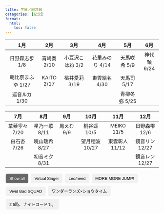 ```yaml
---
title: 生日／紀念日
catagories: [紀念]
format:
  html:
    toc: false
---
```

:::{.column-screen-inset}

|        1月         |     2月     |       3月        |       4月       |      5月      |     6月     |
|:------------------:|:-----------:|:----------------:|:---------------:|:-------------:|:----------:|
|   日野森志歩 1/8   | 宵崎奏 2/10  | 小豆沢こはね 3/2  | 花里みのり 4/14  | 天馬咲希  5/9 | 神代類	6/24 |
| 朝比奈まふゆ  1/27 | KAITO	2/17   |  桃井愛莉 3/19    |  東雲絵名 4/30  |  天馬司 5/17  |             |
|   巡音ルカ	1/30    |              |                  |                 | 青柳冬弥 5/25 |             |

|      7月      |      8月      |    9月     |      10月      |      11月      |      12月      |
|:-------------:|:-------------:|:----------:|:--------------:|:--------------:|:--------------:|
| 草薙寧々 7/20 | 星乃一歌 8/11 | 鳳えむ	9/9 |  桐谷遥 10/5   |   MEIKO 11/5   | 日野森雫 12/6  |
|  白石杏 7/26  | 暁山瑞希 8/27 |            | 望月穂波	10/27 | 東雲彰人	11/12 | 鏡音リン 12/27 |
|               | 初音ミク 8/31 |            |                |                | 鏡音レン 12/27 |
:::
<!-- Control buttons -->
<div id="myBtnContainer">
  <button class="btn active" onclick="filterSelection('all')"> Show all</button>
  <button class="btn" onclick="filterSelection('vs')"> Virtual Singer</button>
  <button class="btn" onclick="filterSelection('ln')"> Leo/need</button>
  <button class="btn" onclick="filterSelection('mmj')"> MORE MORE JUMP!</button>
  <button class="btn" onclick="filterSelection('vbs')"> Vivid Bad SQUAD</button>
  <button class="btn" onclick="filterSelection('ws')">ワンダーランズ×ショウタイム</button>
  <button class="btn" onclick="filterSelection('25ji')">2
  5時、ナイトコードで。</button>
  
</div>

<!-- The filterable elements. Note that some have multiple class names (this can be used if they belong to multiple categories) -->
<div class="container">
  <div class="badge rounded-pill rounded-pill vs" style="background-color: #33CCBB;">初音ミク</div>
  <div class="badge rounded-pill vs" style="background-color: #FFCC11;">鏡音リン</div>
  <div class="badge rounded-pill vs" style="background-color: #FFEE11;">鏡音レン</div>
  <div class="badge rounded-pill vs" style="background-color: #FFBBCC;">巡音ルカ</div>
  <div class="badge rounded-pill vs" style="background-color: #DD4444;">MEIKO</div>
  <div class="badge rounded-pill vs" style="background-color: #3366CC;">KAITO</div>
  <div class="badge rounded-pill ln" style="background-color: #33AAEE;">星乃一歌</div>
  <div class="badge rounded-pill ln" style="background-color: #FFDD44;">天馬咲希</div>
  <div class="badge rounded-pill ln" style="background-color: #EE6666;">望月穗波</div>
  <div class="badge rounded-pill ln" style="background-color: #BBDD22;">日野森志步</div>
  <div class="badge rounded-pill mmj" style="background-color: #FFCCAA;">花里みのり</div>
  <div class="badge rounded-pill mmj" style="background-color: #99CCFF;">桐谷遙</div>
  <div class="badge rounded-pill mmj" style="background-color: #FFAACC;">桃井愛莉</div>
  <div class="badge rounded-pill mmj" style="background-color: #99EEDD;">日野森雫</div>
  <div class="badge rounded-pill vbs" style="background-color: #FF6699;">小豆沢こはね</div>
  <div class="badge rounded-pill vbs" style="background-color: #00BBDD;">白石杏</div>
  <div class="badge rounded-pill vbs" style="background-color: #FF7722;">東雲彰人</div>
  <div class="badge rounded-pill vbs" style="background-color: #0077DD;">青柳冬弥</div>
  <div class="badge rounded-pill ws" style="background-color: #FFBB00;">天馬司</div>
  <div class="badge rounded-pill ws" style="background-color: #FF66BB;">鳳えむ</div>
  <div class="badge rounded-pill ws" style="background-color: #33DD99;">草薙寧々</div>
  <div class="badge rounded-pill ws" style="background-color: #BB88EE;">神代類</div>
  <div class="badge rounded-pill 25ji" style="background-color: #BB6688;">宵崎奏</div>
  <div class="badge rounded-pill 25ji" style="background-color: #8888CC;">朝比奈まふゆ</div>
  <div class="badge rounded-pill 25ji" style="background-color: #CCAA88;">東雲絵名</div>
  <div class="badge rounded-pill 25ji" style="background-color: #DDAACC;">曉山瑞希</div>
</div>


<!-- Cha01 Content -->
<div id="1" class="list">
  <!-- list content -->
<div class="list-content">

::: {.panel-tabset group="01"}
## 2021
<blockquote class="twitter-tweet" style="height:50px"><a href="https://twitter.com/pj_sekai/status/1425109692099956736?s=20&t=FjvxBzP26rIcl6O-jfegGg"></a></blockquote> <script async src="https://platform.twitter.com/widgets.js" charset="utf-8"></script>

## 2022
<blockquote class="twitter-tweet" style="height:50px"><a href="https://twitter.com/pj_sekai/status/1557381266634334210?s=20&t=FjvxBzP26rIcl6O-jfegGg"></a></blockquote> <script async src="https://platform.twitter.com/widgets.js" charset="utf-8"></script>

:::
</div></div>

<!-- Cha02 Content -->
<div id="2" class="list">
  <!--list content-->
<div class="list-content">

::: {.panel-tabset group="02"}
## 2021
<blockquote class="twitter-tweet" style="height:50px"><a href="https://twitter.com/pj_sekai/status/1391045234683899908?s=20&t=pc98bmsbEYqHu3OrUWN7iQ"></a></blockquote> <script async src="https://platform.twitter.com/widgets.js" charset="utf-8"></script>

## 2022
<blockquote class="twitter-tweet" style="height:50px"><a href="https://twitter.com/pj_sekai/status/1523316799802073088?s=20&t=pc98bmsbEYqHu3OrUWN7iQ"></a></blockquote> <script async src="https://platform.twitter.com/widgets.js" charset="utf-8"></script>

:::
</div></div>

<!-- Cha03 Content -->
<div id="3" class="list">
  <!-- list content -->
<div class="list-content">

::: {.panel-tabset group="03"}
## 2020
<blockquote class="twitter-tweet" style="height:50px"><a href="https://twitter.com/pj_sekai/status/1320745584039321600?s=20&t=46GHhKJt91F-syZe3xS9Ag"></a></blockquote> <script async src="https://platform.twitter.com/widgets.js" charset="utf-8"></script> 

## 2021
<blockquote class="twitter-tweet" style="height:50px"><a href="https://twitter.com/pj_sekai/status/1453013560905240576?s=20&t=46GHhKJt91F-syZe3xS9Ag"></a></blockquote> <script async src="https://platform.twitter.com/widgets.js" charset="utf-8"></script> 

## 2022
<blockquote class="twitter-tweet" style="height:50px"><a href="https://twitter.com/pj_sekai/status/1585285120348520448?s=20&t=46GHhKJt91F-syZe3xS9Ag"></a></blockquote> <script async src="https://platform.twitter.com/widgets.js" charset="utf-8"></script>

:::
</div></div>

<!-- Cha04 Content -->
<div id="4" class="list">
  <!-- list content -->
<div class="list-content">

::: {.panel-tabset group="04"}

## 2021
<blockquote class="twitter-tweet" style="height:50px"><a href="https://twitter.com/pj_sekai/status/1347196321246035970?s=20&t=46GHhKJt91F-syZe3xS9Ag"></a></blockquote> <script async src="https://platform.twitter.com/widgets.js" charset="utf-8"></script> 

## 2022
<blockquote class="twitter-tweet" style="height:50px"><a href="https://twitter.com/pj_sekai/status/1479467868853084161?s=20&t=46GHhKJt91F-syZe3xS9Ag"></a></blockquote> <script async src="https://platform.twitter.com/widgets.js" charset="utf-8"></script> 

## 2023
<blockquote class="twitter-tweet" style="height:50px"><a href="https://twitter.com/pj_sekai/status/1611739436663832580?s=20&t=oDH-LLcei6nNs-JbAccGGg"></a></blockquote> <script async src="https://platform.twitter.com/widgets.js" charset="utf-8"></script> 

:::
</div></div>

<!-- Cha05 Content -->
<div id="5" class="list">
  <!-- list content -->
<div class="list-content">

::: {.panel-tabset group="05"}
## 2021
<blockquote class="twitter-tweet" style="height:50px"><a href="https://twitter.com/pj_sekai/status/1382166735772475395?s=20&t=soGoTqrO4mll1nfF3AMjCA"></a></blockquote> <script async src="https://platform.twitter.com/widgets.js" charset="utf-8"></script> 

## 2022
<blockquote class="twitter-tweet" style="height:50px"><a href="https://twitter.com/pj_sekai/status/1514257120694190087?s=20&t=soGoTqrO4mll1nfF3AMjCA"></a></blockquote> <script async src="https://platform.twitter.com/widgets.js" charset="utf-8"></script> 

:::
</div></div>

<!-- Cha06 Content -->
<div id="6" class="list">
  <!-- list content -->
<div class="list-content">

::: {.panel-tabset group="06"}
## 2020
<blockquote class="twitter-tweet" style="height:50px"><a href="https://twitter.com/pj_sekai/status/1312769448642637825?s=20&t=Nuab3zVId4iie6eokLOPQg"></a></blockquote> <script async src="https://platform.twitter.com/widgets.js" charset="utf-8"></script> 

## 2021
<blockquote class="twitter-tweet" style="height:50px"><a href="https://twitter.com/pj_sekai/status/1445041030559113227?s=20&t=Nuab3zVId4iie6eokLOPQg"></a></blockquote> <script async src="https://platform.twitter.com/widgets.js" charset="utf-8"></script> 

## 2022
<blockquote class="twitter-tweet" style="height:50px"><a href="https://twitter.com/pj_sekai/status/1577312593248538626?s=20&t=Nuab3zVId4iie6eokLOPQg"></a></blockquote> <script async src="https://platform.twitter.com/widgets.js" charset="utf-8"></script> 

:::
</div></div>

<!-- Cha07 Content -->
<div id="7" class="list">
  <!-- list content -->
<div class="list-content">

::: {.panel-tabset group="07"}
## 2021
<blockquote class="twitter-tweet" style="height:50px"><a href="https://twitter.com/pj_sekai/status/1372563466863529987?s= 20&t=soGoTqrO4mll1nfF3AMjCA"></a></blockquote> <script async src="https://platform.twitter.com/widgets.js" charset="utf-8"></script> 

## 2022
<blockquote class="twitter-tweet" style="height:50px"><a href="https://twitter.com/pj_sekai/status/1504835020363546654?s=20&t=soGoTqrO4mll1nfF3AMjCA"></a></blockquote> <script async src="https://platform.twitter.com/widgets.js" charset="utf-8"></script> 


:::
</div></div>

<!-- Cha08 Content -->
<div id="8" class="list">
  <!-- list content -->
<div class="list-content">

::: {.panel-tabset group="08"}
## 2020
<blockquote class="twitter-tweet" style="height:50px"><a href="https://twitter.com/pj_sekai/status/1335237518887854087?s=20&t=Ove7ynFGvwuga8cN98d09g"></a></blockquote> <script async src="https://platform.twitter.com/widgets.js" charset="utf-8"></script> 

## 2021
<blockquote class="twitter-tweet" style="height:50px"><a href="https://twitter.com/pj_sekai/status/1467509073444704261?s=20&t=soGoTqrO4mll1nfF3AMjCA"></a></blockquote> <script async src="https://platform.twitter.com/widgets.js" charset="utf-8"></script> 

## 2022
<blockquote class="twitter-tweet" style="height:50px"><a href="https://twitter.com/pj_sekai/status/1599780641364529152?s=20&t=soGoTqrO4mll1nfF3AMjCA"></a></blockquote> <script async src="https://platform.twitter.com/widgets.js" charset="utf-8"></script> 

:::
</div></div>

<!-- Cha09 Content -->
<div id="9" class="list">
  <!-- list content -->
<div class="list-content">

::: {.panel-tabset group="09"}

## 2021
<blockquote class="twitter-tweet" style="height:50px"><a href="https://twitter.com/pj_sekai/status/1366402936100712450?s=20&t=Nuab3zVId4iie6eokLOPQg"></a></blockquote> <script async src="https://platform.twitter.com/widgets.js" charset="utf-8"></script>

## 2022
<blockquote class="twitter-tweet" style="height:50px"><a href="https://twitter.com/pj_sekai/status/1498674430603677702?s=20&t=Nuab3zVId4iie6eokLOPQg"></a></blockquote> <script async src="https://platform.twitter.com/widgets.js" charset="utf-8"></script>

:::
</div></div>

<!-- Cha10 Content -->
<div id="10" class="list">
  <!-- list content -->
<div class="list-content">

::: {.panel-tabset group="10"}

## 2021
<blockquote class="twitter-tweet" style="height:50px"><a href="https://twitter.com/pj_sekai/status/1419311485327601669?s=20&t=Nuab3zVId4iie6eokLOPQg"></a></blockquote> <script async src="https://platform.twitter.com/widgets.js" charset="utf-8"></script> 

## 2022
<blockquote class="twitter-tweet" style="height:50px"><a href="https://twitter.com/pj_sekai/status/1551583054497345537?s=20&t=Nuab3zVId4iie6eokLOPQg"></a></blockquote> <script async src="https://platform.twitter.com/widgets.js" charset="utf-8"></script> 
  
:::
</div></div>

<!-- Cha11 Content -->
<div id="11" class="list">
  <!-- list content -->
<div class="list-content">

::: {.panel-tabset group="11"}
## 2020
<blockquote class="twitter-tweet" style="height:50px"><a href="https://twitter.com/pj_sekai/status/1326540206439161859?s=20&t=Nuab3zVId4iie6eokLOPQg"></a></blockquote> <script async src="https://platform.twitter.com/widgets.js" charset="utf-8"></script> 

## 2021
<blockquote class="twitter-tweet" style="height:50px"><a href="https://twitter.com/pj_sekai/status/1458811756751450121?s=20&t=Nuab3zVId4iie6eokLOPQg"></a></blockquote> <script async src="https://platform.twitter.com/widgets.js" charset="utf-8"></script> 

## 2022
<blockquote class="twitter-tweet" style="height:50px"><a href="https://twitter.com/pj_sekai/status/1591083336742719490?s=20&t=Nuab3zVId4iie6eokLOPQg"></a></blockquote> <script async src="https://platform.twitter.com/widgets.js" charset="utf-8"></script> 

:::
</div></div>

<!-- Cha12 Content -->
<div id="12" class="list">
  <!-- list content -->
<div class="list-content">

::: {.panel-tabset group="12"}
## 2021
<blockquote class="twitter-tweet" style="height:50px"><a href="https://twitter.com/pj_sekai/status/1396843429624156168?s=20&t=Nuab3zVId4iie6eokLOPQg"></a></blockquote> <script async src="https://platform.twitter.com/widgets.js" charset="utf-8"></script> 

## 2022
<blockquote class="twitter-tweet" style="height:50px"><a href="https://twitter.com/pj_sekai/status/1529115013805375489?s=20&t=Nuab3zVId4iie6eokLOPQg"></a></blockquote> <script async src="https://platform.twitter.com/widgets.js" charset="utf-8"></script> 

:::
</div></div>

<!-- Cha13 Content -->
<div id="13" class="list">
  <!-- list content -->
<div class="list-content">

::: {.panel-tabset group="13"}
## 2021
<div id="13-2021" class="tabcontent">
<blockquote class="twitter-tweet" style="height:50px"><a href="https://twitter.com/pj_sekai/status/1393944335540920320?s=20&t=Nuab3zVId4iie6eokLOPQg"></a></blockquote> <script async src="https://platform.twitter.com/widgets.js" charset="utf-8"></script> 

## 2022
<blockquote class="twitter-tweet" style="height:50px"><a href="https://twitter.com/pj_sekai/status/1526215904727642112?s=20&t=Nuab3zVId4iie6eokLOPQg"></a></blockquote> <script async src="https://platform.twitter.com/widgets.js" charset="utf-8"></script> 
  
:::
</div></div>

<!-- Cha14 Content -->
<div id="14" class="list">
  <!-- list content -->
<div class="list-content">

::: {.panel-tabset group="14"}
## 2021 
<blockquote class="twitter-tweet" style="height:50px"><a href="https://twitter.com/pj_sekai/status/1435618939225219074?s=20&t=Nuab3zVId4iie6eokLOPQg"></a></blockquote> <script async src="https://platform.twitter.com/widgets.js" charset="utf-8"></script> 

## 2022
<blockquote class="twitter-tweet" style="height:50px"><a href="https://twitter.com/pj_sekai/status/1567890644684705794?s=20&t=Nuab3zVId4iie6eokLOPQg"></a></blockquote> <script async src="https://platform.twitter.com/widgets.js" charset="utf-8"></script> 

::: 
</div></div>

<!-- Cha15 Content -->
<div id="15" class="list">
  <!-- list content -->
<div class="list-content">

::: {.panel-tabset group="15"}
## 2021 
<blockquote class="twitter-tweet" style="height:50px"><a href="https://twitter.com/pj_sekai/status/1417137160147415048?s=20&t=Nuab3zVId4iie6eokLOPQg"></a></blockquote> <script async src="https://platform.twitter.com/widgets.js" charset="utf-8"></script>

## 2022
<blockquote class="twitter-tweet" style="height:50px"><a href="https://twitter.com/pj_sekai/status/1549408734312554502?s=20&t=Nuab3zVId4iie6eokLOPQg"></a></blockquote> <script async src="https://platform.twitter.com/widgets.js" charset="utf-8"></script> 

::: 
</div></div>

<!-- Cha16 Content -->
<div id="16" class="list">
  <!-- list content -->
<div class="list-content">

::: {.panel-tabset group="16"}
## 2021 
<blockquote class="twitter-tweet" style="height:50px"><a href="https://twitter.com/pj_sekai/status/1407715065487192073?s=20&t=Nuab3zVId4iie6eokLOPQg"></a></blockquote> <script async src="https://platform.twitter.com/widgets.js" charset="utf-8"></script> 

## 2022
<blockquote class="twitter-tweet" style="height:50px"><a href="https://twitter.com/pj_sekai/status/1539986641070301184?s=20&t=Nuab3zVId4iie6eokLOPQg"></a></blockquote> <script async src="https://platform.twitter.com/widgets.js" charset="utf-8"></script> 

:::
</div></div>

<!-- Cha17 Content -->
<div id="17" class="list">
  <!-- list content -->
<div class="list-content">

::: {.panel-tabset group="17"}
## 2021 
<blockquote class="twitter-tweet" style="height:50px"><a href="https://twitter.com/pj_sekai/status/1359155161906708483?s=20&t=Nuab3zVId4iie6eokLOPQg"></a></blockquote> <script async src="https://platform.twitter.com/widgets.js" charset="utf-8"></script> 

## 2022
<blockquote class="twitter-tweet" style="height:50px"><a href="https://twitter.com/pj_sekai/status/1491426665309765635?s=20&t=Nuab3zVId4iie6eokLOPQg"></a></blockquote> <script async src="https://platform.twitter.com/widgets.js" charset="utf-8"></script> 

:::
</div></div>

<!-- Cha18 Content -->
<div id="18" class="list">
  <!-- list content -->
<div class="list-content">

::: {.panel-tabset group="18"}
## 2021 
<blockquote class="twitter-tweet" style="height:50px"><a href="https://twitter.com/pj_sekai/status/1354081660950687744?s=20&t=Nuab3zVId4iie6eokLOPQg"></a></blockquote> <script async src="https://platform.twitter.com/widgets.js" charset="utf-8"></script> 

## 2022
<blockquote class="twitter-tweet" style="height:50px"><a href="https://twitter.com/pj_sekai/status/1486353241327783942?s=20&t=Nuab3zVId4iie6eokLOPQg"></a></blockquote> <script async src="https://platform.twitter.com/widgets.js" charset="utf-8"></script> 

## 2023
<blockquote class="twitter-tweet" style="height:50px"><a href="https://twitter.com/pj_sekai/status/1618624820278661121?s=20&t=oDH-LLcei6nNs-JbAccGGg"></a></blockquote> <script async src="https://platform.twitter.com/widgets.js" charset="utf-8"></script> 

:::
</div></div>

<!-- Cha19 Content -->
<div id="19" class="list">
  <!-- list content -->
<div class="list-content">

::: {.panel-tabset group="19"}
## 2021 
<blockquote class="twitter-tweet" style="height:50px"><a href="https://twitter.com/pj_sekai/status/1387783734665965568?s=20&t=Nuab3zVId4iie6eokLOPQg"></a></blockquote> <script async src="https://platform.twitter.com/widgets.js" charset="utf-8"></script> 

## 2022
<blockquote class="twitter-tweet" style="height:50px"><a href="https://twitter.com/pj_sekai/status/1520055317249204225?s=20&t=Nuab3zVId4iie6eokLOPQg"></a></blockquote> <script async src="https://platform.twitter.com/widgets.js" charset="utf-8"></script> 

:::
</div></div>

<!-- Cha20 Content -->
<div id="20" class="list">
  <!-- list content -->
<div class="list-content">

::: {.panel-tabset group="20"}
## 2021 
<blockquote class="twitter-tweet" style="height:50px"><a href="https://twitter.com/pj_sekai/status/1430907897748221962?s=20&t=Nuab3zVId4iie6eokLOPQg"></a></blockquote> <script async src="https://platform.twitter.com/widgets.js" charset="utf-8"></script> 

## 2022
<blockquote class="twitter-tweet" style="height:50px"><a href="https://twitter.com/pj_sekai/status/1563179475570868227?s=20&t=Nuab3zVId4iie6eokLOPQg"></a></blockquote> <script async src="https://platform.twitter.com/widgets.js" charset="utf-8"></script> 

:::
</div></div>

<!-- Cha21 Content -->
<div id="21" class="list">
  <!-- list content -->
<div class="list-content">

::: {.panel-tabset group="21"}
## 2019 
<blockquote class="twitter-tweet" style="height:50px"><a href="https://twitter.com/pj_sekai/status/1300085927725817859?s=20&t=7PXo4w5VbeejuTSmB_WsYA"></a></blockquote> <script async src="https://platform.twitter.com/widgets.js" charset="utf-8"></script> 

## 2020
<blockquote class="twitter-tweet" style="height:50px"><a href="https://twitter.com/pj_sekai/status/1432357453367111688?s=20&t=h_gLhcKloVaBl_HFZ9qAcg"></a></blockquote> <script async src="https://platform.twitter.com/widgets.js" charset="utf-8"></script> 

## 2021
<blockquote class="twitter-tweet" style="height:50px"><a href="https://twitter.com/pj_sekai/status/1564629022369165316?s=20&t=Nuab3zVId4iie6eokLOPQg"></a></blockquote> <script async src="https://platform.twitter.com/widgets.js" charset="utf-8"></script> 

:::
</div></div>

<!-- Cha22 Content -->
<div id="22" class="list">
  <!-- list content -->
<div class="list-content">

::: {.panel-tabset group="22"}
## 2019
<blockquote class="twitter-tweet" style="height:50px"><a href="https://twitter.com/pj_sekai/status/1210395219809558528?s=20&t=Nuab3zVId4iie6eokLOPQg"></a></blockquote> <script async src="https://platform.twitter.com/widgets.js" charset="utf-8"></script> 

## 2020
<blockquote class="twitter-tweet" style="height:50px"><a href="https://twitter.com/pj_sekai/status/1342847672550522882?s=20&t=Nuab3zVId4iie6eokLOPQg"></a></blockquote> <script async src="https://platform.twitter.com/widgets.js" charset="utf-8"></script> 

## 2021
<blockquote class="twitter-tweet" style="height:50px"><a href="https://twitter.com/pj_sekai/status/1475119209931759623?s=20&t=Nuab3zVId4iie6eokLOPQg"></a></blockquote> <script async src="https://platform.twitter.com/widgets.js" charset="utf-8"></script> 

## 2022
<blockquote class="twitter-tweet" style="height:50px"><a href="https://twitter.com/pj_sekai/status/1607390907342508034?s=20&t=ELL1cR35eavgFMk8nCoKJQ"></a></blockquote> <script async src="https://platform.twitter.com/widgets.js" charset="utf-8"></script> 

::: 
</div></div>

<!-- Cha23 Content -->
<div id="23" class="list">
  <!-- list content -->
<div class="list-content">

::: {.panel-tabset group="23"}
## 2019
<blockquote class="twitter-tweet" style="height:50px"><a href="https://twitter.com/pj_sekai/status/1210395219809558528?s=20&t=Nuab3zVId4iie6eokLOPQg"></a></blockquote> <script async src="https://platform.twitter.com/widgets.js" charset="utf-8"></script> 

## 2020
<blockquote class="twitter-tweet" style="height:50px"><a href="https://twitter.com/pj_sekai/status/1342847672550522882?s=20&t=Nuab3zVId4iie6eokLOPQg"></a></blockquote> <script async src="https://platform.twitter.com/widgets.js" charset="utf-8"></script> 

## 2021
<blockquote class="twitter-tweet" style="height:50px"><a href="https://twitter.com/pj_sekai/status/1475119209931759623?s=20&t=Nuab3zVId4iie6eokLOPQg"></a></blockquote> <script async src="https://platform.twitter.com/widgets.js" charset="utf-8"></script> 

## 2022
<blockquote class="twitter-tweet" style="height:50px"><a href="https://twitter.com/pj_sekai/status/1607390907342508034?s=20&t=ELL1cR35eavgFMk8nCoKJQ"></a></blockquote> <script async src="https://platform.twitter.com/widgets.js" charset="utf-8"></script> 

:::
</div></div>

<!-- Cha24 Content -->
<div id="24" class="list">
  <!-- list content -->
<div class="list-content">

::: {.panel-tabset group="24"}
## 2020
<blockquote class="twitter-tweet" style="height:50px"><a href="https://twitter.com/pj_sekai/status/1222535206571139073?s=20&t=Nuab3zVId4iie6eokLOPQgg"></a></blockquote> <script async src="https://platform.twitter.com/widgets.js" charset="utf-8"></script> 

## 2021
<blockquote class="twitter-tweet" style="height:50px"><a href="https://twitter.com/pj_sekai/status/1355168826141384704?s=20&t=Nuab3zVId4iie6eokLOPQg"></a></blockquote> <script async src="https://platform.twitter.com/widgets.js" charset="utf-8"></script> 

## 2022
<blockquote class="twitter-tweet" style="height:50px"><a href="https://twitter.com/pj_sekai/status/1487440401476771842?s=20&t=Nuab3zVId4iie6eokLOPQg"></a></blockquote> <script async src="https://platform.twitter.com/widgets.js" charset="utf-8"></script> 

:::
</div></div>

<!-- Cha25 Content -->
<div id="25" class="list">
  <!-- list content -->
<div class="list-content">

## 2019
<blockquote class="twitter-tweet" style="height:50px"><a href="https://twitter.com/pj_sekai/status/1191369678582472706?s=20&t=Nuab3zVId4iie6eokLOPQg"></a></blockquote> <script async src="https://platform.twitter.com/widgets.js" charset="utf-8"></script> 

## 2020
<blockquote class="twitter-tweet" style="height:50px"><a href="https://twitter.com/pj_sekai/status/1324003601073627137?s=20&t=Nuab3zVId4iie6eokLOPQg"></a></blockquote> <script async src="https://platform.twitter.com/widgets.js" charset="utf-8"></script> 

## 2021
<blockquote class="twitter-tweet" style="height:50px"><a href="https://twitter.com/pj_sekai/status/1456275051863429132?s=20&t=Nuab3zVId4iie6eokLOPQg"></a></blockquote> <script async src="https://platform.twitter.com/widgets.js" charset="utf-8"></script> 

## 2022
<blockquote class="twitter-tweet" style="height:50px"><a href="https://twitter.com/pj_sekai/status/1588546619712094209?s=20&t=Nuab3zVId4iie6eokLOPQg"></a></blockquote> <script async src="https://platform.twitter.com/widgets.js" charset="utf-8"></script> 

:::
</div></div>

<!-- Cha26 Content -->
<div id="26" class="list">
  <!-- list content -->
<div class="list-content">

::: {.panel-tabset group="26"}
## 2020
<blockquote class="twitter-tweet" style="height:50px"><a href="https://twitter.com/pj_sekai/status/1229057983381823489?s=20&t=3zKQf5WnhPfPskVnaCflHw"></a></blockquote> <script async src="https://platform.twitter.com/widgets.js" charset="utf-8"></script> 

## 2021
<blockquote class="twitter-tweet" style="height:50px"><a href="https://twitter.com/pj_sekai/status/1361691844212494337?s=20&t=Nuab3zVId4iie6eokLOPQg"></a></blockquote> <script async src="https://platform.twitter.com/widgets.js" charset="utf-8"></script> 

## 2022
<blockquote class="twitter-tweet" style="height:50px"><a href="https://twitter.com/pj_sekai/status/1493963380478156803?s=20&t=Nuab3zVId4iie6eokLOPQg"></a></blockquote> <script async src="https://platform.twitter.com/widgets.js" charset="utf-8"></script> 

:::
</div></div>


<style>

.container {
  overflow: hidden;
}

.badge {
  float: left;
  color: #000000;
  width: 110px;
  line-height: 30px;
  font-size:12px;
  text-align: center;
  margin: 3px;
  display: none; /* Hidden by default */
  cursor: pointer;
}

.badge:hover{
  filter: drop-shadow(2px 2px 2px darkgrey);
}

.badge.chara-active{
  filter: drop-shadow(0px 0px 3px darkgrey);
  -webkit-box-shadow:inset 0px 0px 0px 2px #888;
  -moz-box-shadow:inset 0px 0px 0px 2px #888;
  box-shadow:inset 0px 0px 0px 2px #f1f1f1;
}

/* The "show" class is added to the filtered elements */
.show {
  display: block;
}

/* Style the buttons */
.btn {
  border: none;
  border-radius: 5px;
  outline: none;
  padding: 8px 12px;
  margin: 4px 2px;
  background-color: #f1f1f1;
  cursor: pointer;
}

/* Add a light grey background on mouse-over */
.btn:hover {
  background-color: #ddd;
}

/* Add a dark background to the active button */
.btn.active {
  background-color: #666;
  color: white;
}

.list {
  display: none; /* Hidden by default */
}

/* list Content Box */
.list-content {
  background-color: transparent;
  margin: 0% auto; /* 15% from the top and centered */
  padding-top: 20px;
  /*border: 1px solid #888;*/
  width: 100%; /* Could be more or less, depending on screen size */
  -webkit-animation-name: animatetop;
  -webkit-animation-duration: 0.4s; 
}

/* Add Animation */
@-webkit-keyframes animatetop {
  from {top:-300px; opacity:0} 
  to {top:0; opacity:1}
}

@keyframes animatetop {
  from {top:-300px; opacity:0}
  to {top:0; opacity:1}
}

/* Style the tab */
.tab {
  overflow: hidden;
  /*border: 1px solid #ccc;*/
  background-color: #f1f1f1;
}

/* Style the buttons that are used to open the tab content */
.tab button {
  background-color: inherit;
  float: left;
  border: none;
  outline: none;
  cursor: pointer;
  padding: 14px 16px;
  transition: 0.3s;
}

/* Change background color of buttons on hover */
.tab button:hover {
  background-color: #ddd;
}

/* Create an active/current tablink class */
.tab button.active {
  background-color: #ccc;
}

/* Style the tab content */
.tabcontent {
  display: none;
}

.twitter-tweet {
  margin-left:auto;
  margin-right:auto;
}


</style>

<script>

filterSelection("all");

function filterSelection(c) {
  var x, i;
  x = document.querySelectorAll('.badge');
  var lists = document.querySelectorAll('.list');

  if (c == "all") c = "";
  // Add the "show" class (display:block) to the filtered elements, and remove the "show" class from the elements that are not selected
  for (i = 0; i < x.length; i++) {
    RemoveClass(x[i], "show");
    if (x[i].className.indexOf(c) > -1) AddClass(x[i], "show");
  }

  // Display selected character tweet list
  x[0].onclick = function() {
    for (i = 0; i < lists.length; i++) {
      lists[i].style.display = "none";
      RemoveClass(x[i], "chara-active");
    };
    lists[20].style.display = "block"; 
    AddClass(x[0], "chara-active");
  };
  x[1].onclick = function() {
    for (i = 0; i < lists.length; i++) {
      lists[i].style.display = "none";
      RemoveClass(x[i], "chara-active");
    };
    lists[21].style.display = "block"; 
    AddClass(x[1], "chara-active");
    };
  x[2].onclick = function() {
    for (i = 0; i < lists.length; i++) {
      lists[i].style.display = "none";
      RemoveClass(x[i], "chara-active");
    };
    lists[22].style.display = "block";
    AddClass(x[2], "chara-active");
  };
  x[3].onclick = function() {
    for (i = 0; i < lists.length; i++) {
      lists[i].style.display = "none";
      RemoveClass(x[i], "chara-active");
    };
    lists[23].style.display = "block"; 
    AddClass(x[3], "chara-active");
  };
  x[4].onclick = function() {
    for (i = 0; i < lists.length; i++) {
      lists[i].style.display = "none";
      RemoveClass(x[i], "chara-active");
    };
    lists[24].style.display = "block"; 
    AddClass(x[4], "chara-active");
  };
  x[5].onclick = function() {
    for (i = 0; i < lists.length; i++) {
      lists[i].style.display = "none";
      RemoveClass(x[i], "chara-active");
    };
    lists[25].style.display = "block"; 
    AddClass(x[5], "chara-active");
  };
  x[6].onclick = function() {
    for (i = 0; i < lists.length; i++) {
      lists[i].style.display = "none";
      RemoveClass(x[i], "chara-active");
    };
    lists[0].style.display = "block"; 
    AddClass(x[6], "chara-active");
  };
  x[7].onclick = function() {
    for (i = 0; i < lists.length; i++) {
      lists[i].style.display = "none";
      RemoveClass(x[i], "chara-active");
    };
    lists[1].style.display = "block"; 
    AddClass(x[7], "chara-active");
  }
  x[8].onclick = function() {
    for (i = 0; i < lists.length; i++) {
      lists[i].style.display = "none";
      RemoveClass(x[i], "chara-active");
    };
    lists[2].style.display = "block"; 
    AddClass(x[8], "chara-active");
  };
  x[9].onclick = function() {
    for (i = 0; i < lists.length; i++) {
      lists[i].style.display = "none";
      RemoveClass(x[i], "chara-active");
    };
    lists[3].style.display = "block"; 
    AddClass(x[9], "chara-active");
  };
  x[10].onclick = function() {
    for (i = 0; i < lists.length; i++) {
      lists[i].style.display = "none";
      RemoveClass(x[i], "chara-active");
    };
    lists[4].style.display = "block"; 
    AddClass(x[10], "chara-active");
  };
  x[11].onclick = function() {
    for (i = 0; i < lists.length; i++) {
      lists[i].style.display = "none";
      RemoveClass(x[i], "chara-active");
    };
    lists[5].style.display = "block"; 
    AddClass(x[11], "chara-active");
  };
  x[12].onclick = function() {
    for (i = 0; i < lists.length; i++) {
      lists[i].style.display = "none";
      RemoveClass(x[i], "chara-active");
    };
    lists[6].style.display = "block"; 
    AddClass(x[12], "chara-active");
  };
  x[13].onclick = function() {
    for (i = 0; i < lists.length; i++) {
      lists[i].style.display = "none";
      RemoveClass(x[i], "chara-active");
    };
    lists[7].style.display = "block"; 
    AddClass(x[13], "chara-active");
  };
  x[14].onclick = function() {
    for (i = 0; i < lists.length; i++) {
      lists[i].style.display = "none";
      RemoveClass(x[i], "chara-active");
    };
    lists[8].style.display = "block"; 
    AddClass(x[14], "chara-active");
  };
  x[15].onclick = function() {
    for (i = 0; i < lists.length; i++) {
      lists[i].style.display = "none";
      RemoveClass(x[i], "chara-active");
    };
    lists[9].style.display = "block"; 
    AddClass(x[15], "chara-active");
  };
  x[16].onclick = function() {
    for (i = 0; i < lists.length; i++) {
      lists[i].style.display = "none";
      RemoveClass(x[i], "chara-active");
    };
    lists[10].style.display = "block"; 
    AddClass(x[16], "chara-active");
  };
  x[17].onclick = function() {
    for (i = 0; i < lists.length; i++) {
      lists[i].style.display = "none";
      RemoveClass(x[i], "chara-active");
    };
    lists[11].style.display = "block"; 
    AddClass(x[17], "chara-active");
  };
  x[18].onclick = function() {
    for (i = 0; i < lists.length; i++) {
      lists[i].style.display = "none";
      RemoveClass(x[i], "chara-active");
    };
    lists[12].style.display = "block"; 
    AddClass(x[18], "chara-active");
  };
  x[19].onclick = function() {
    for (i = 0; i < lists.length; i++) {
      lists[i].style.display = "none";
      RemoveClass(x[i], "chara-active");
    };
    lists[13].style.display = "block"; 
    AddClass(x[19], "chara-active");
  };
  x[20].onclick = function() {
    for (i = 0; i < lists.length; i++) {
      lists[i].style.display = "none";
      RemoveClass(x[i], "chara-active");
    };
    lists[14].style.display = "block"; 
    AddClass(x[20], "chara-active");
  };
  x[21].onclick = function() {
    for (i = 0; i < lists.length; i++) {
      lists[i].style.display = "none";
      RemoveClass(x[i], "chara-active");
    };
    lists[15].style.display = "block"; 
    AddClass(x[21], "chara-active");
  };
  x[22].onclick = function() {
    for (i = 0; i < lists.length; i++) {
      lists[i].style.display = "none";
      RemoveClass(x[i], "chara-active");
    };
    lists[16].style.display = "block"; 
    AddClass(x[22], "chara-active");
  };
  x[23].onclick = function() {
    for (i = 0; i < lists.length; i++) {
      lists[i].style.display = "none";
      RemoveClass(x[i], "chara-active");
    };
    lists[17].style.display = "block"; 
    AddClass(x[23], "chara-active");
  };
  x[24].onclick = function() {
    for (i = 0; i < lists.length; i++) {
      lists[i].style.display = "none";
      RemoveClass(x[i], "chara-active");
    };
    lists[18].style.display = "block"; 
    AddClass(x[24], "chara-active");
  };
  x[25].onclick = function() {
    for (i = 0; i < lists.length; i++) {
      lists[i].style.display = "none";
      RemoveClass(x[i], "chara-active");
    };
    lists[19].style.display = "block"; 
    AddClass(x[25], "chara-active");
  };
}



// Show filtered elements
function AddClass(element, name) {
  var i, arr1, arr2;
  arr1 = element.className.split(" ");
  arr2 = name.split(" ");
  for (i = 0; i < arr2.length; i++) {
    if (arr1.indexOf(arr2[i]) == -1) {
      element.className += " " + arr2[i];
    }
  }
}

// Hide elements that are not selected
function RemoveClass(element, name) {
  var i, arr1, arr2;
  arr1 = element.className.split(" ");
  arr2 = name.split(" ");
  for (i = 0; i < arr2.length; i++) {
    while (arr1.indexOf(arr2[i]) > -1) {
      arr1.splice(arr1.indexOf(arr2[i]), 1);
    }
  }
  element.className = arr1.join(" ");
}

// Add active class to the current control button (highlight it)
var btnContainer = document.getElementById("myBtnContainer");
var btns = btnContainer.getElementsByClassName("btn");
for (var i = 0; i < btns.length; i++) {
  btns[i].addEventListener("click", function() {
    var current = document.getElementsByClassName("active");
    current[0].className = current[0].className.replace(" active", "");
    this.className += " active";
  });
}

</script>
